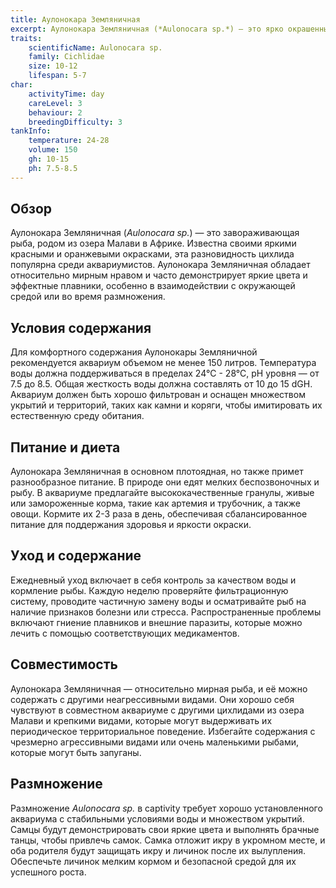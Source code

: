 ```yaml
---
title: Аулонокара Земляничная
excerpt: Аулонокара Земляничная (*Aulonocara sp.*) — это ярко окрашенный африканский цихлид, известный своими красными и оранжевыми оттенками и мирным поведением.
traits:
    scientificName: Aulonocara sp.
    family: Cichlidae
    size: 10-12
    lifespan: 5-7
char:
    activityTime: day
    careLevel: 3
    behaviour: 2
    breedingDifficulty: 3
tankInfo:
    temperature: 24-28
    volume: 150
    gh: 10-15
    ph: 7.5-8.5
---
```


## Обзор
Аулонокара Земляничная (*Aulonocara sp.*) — это завораживающая рыба, родом из озера Малави в Африке. Известна своими яркими красными и оранжевыми окрасками, эта разновидность цихлида популярна среди аквариумистов. Аулонокара Земляничная обладает относительно мирным нравом и часто демонстрирует яркие цвета и эффектные плавники, особенно в взаимодействии с окружающей средой или во время размножения.

## Условия содержания
Для комфортного содержания Аулонокары Земляничной рекомендуется аквариум объемом не менее 150 литров. Температура воды должна поддерживаться в пределах 24°C - 28°C, pH уровня — от 7.5 до 8.5. Общая жесткость воды должна составлять от 10 до 15 dGH. Аквариум должен быть хорошо фильтрован и оснащен множеством укрытий и территорий, таких как камни и коряги, чтобы имитировать их естественную среду обитания.

## Питание и диета
Аулонокара Земляничная в основном плотоядная, но также примет разнообразное питание. В природе они едят мелких беспозвоночных и рыбу. В аквариуме предлагайте высококачественные гранулы, живые или замороженные корма, такие как артемия и трубочник, а также овощи. Кормите их 2-3 раза в день, обеспечивая сбалансированное питание для поддержания здоровья и яркости окраски.

## Уход и содержание
Ежедневный уход включает в себя контроль за качеством воды и кормление рыбы. Каждую неделю проверяйте фильтрационную систему, проводите частичную замену воды и осматривайте рыб на наличие признаков болезни или стресса. Распространенные проблемы включают гниение плавников и внешние паразиты, которые можно лечить с помощью соответствующих медикаментов.

## Совместимость
Аулонокара Земляничная — относительно мирная рыба, и её можно содержать с другими неагрессивными видами. Они хорошо себя чувствуют в совместном аквариуме с другими цихлидами из озера Малави и крепкими видами, которые могут выдерживать их периодическое территориальное поведение. Избегайте содержания с чрезмерно агрессивными видами или очень маленькими рыбами, которые могут быть запуганы.

## Размножение
Размножение *Aulonocara sp.* в captivity требует хорошо установленного аквариума с стабильными условиями воды и множеством укрытий. Самцы будут демонстрировать свои яркие цвета и выполнять брачные танцы, чтобы привлечь самок. Самка отложит икру в укромном месте, и оба родителя будут защищать икру и личинок после их вылупления. Обеспечьте личинок мелким кормом и безопасной средой для их успешного роста.
